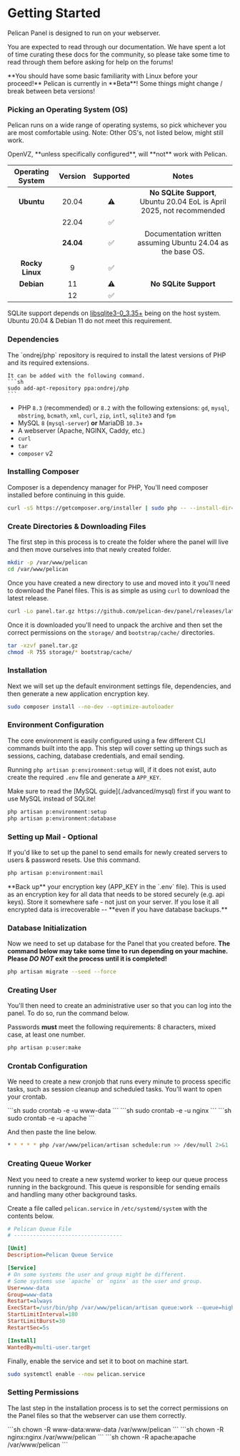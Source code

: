 
# Getting Started

Pelican Panel is designed to run on your webserver.

You are expected to read through our documentation.
We have spent a lot of time curating these docs for the community,
so please take some time to read through them before asking for help on the forums!

<Admonition type="danger">
    **You should have some basic familiarity with Linux before your proceed!**
</Admonition>

<Admonition type="warning">
    Pelican is currently in **Beta**! Some things might change / break between beta versions!
</Admonition>

### Picking an Operating System (OS)

Pelican runs on a wide range of operating systems, so pick whichever you are most comfortable using. Note: Other OS's, not listed below, might still work. 

<Admonition type="warning">
    OpenVZ, **unless specifically configured**, will **not** work with Pelican.  
</Admonition>

| Operating System | Version | Supported | Notes                                                                 |
|:----------------:|:-------:|:---------:|:---------------------------------------------------------------------:|
| **Ubuntu**       | 20.04   |     ⚠️︎    | **No SQLite Support**, Ubuntu 20.04 EoL is April 2025, not recommended|
|                  | 22.04   |     ✅︎  |                                                                       |
|                  |**24.04**|     ✅︎  | Documentation written assuming Ubuntu 24.04 as the base OS.           |
| **Rocky Linux**  | 9       |     ✅︎  |                                                                       |
| **Debian**       | 11      |     ⚠️    | **No SQLite Support**                                                 |
|                  | 12      |     ✅︎  |                                                                       |

SQLite support depends on [libsqlite3-0_3.35+](https://pkgs.org/download/libsqlite3-0) being on the host system.
Ubuntu 20.04 & Debian 11 do not meet this requirement.

### Dependencies
<Admonition type="warning">
    The `ondrej/php` repository is required to install the latest versions of PHP and its required extensions.

    It can be added with the following command.
    ```sh
    sudo add-apt-repository ppa:ondrej/php
    ```
</Admonition>

* PHP `8.3` (recommended) or `8.2` with the following extensions: `gd`, `mysql`, `mbstring`, `bcmath`, `xml`, `curl`, `zip`, `intl`, `sqlite3` and `fpm`
* MySQL `8` (`mysql-server`) **or** MariaDB `10.3`+
* A webserver (Apache, NGINX, Caddy, etc.)
* `curl`
* `tar`
* `composer` v2

### Installing Composer

Composer is a dependency manager for PHP, You'll need composer installed before continuing in this guide.

``` bash
curl -sS https://getcomposer.org/installer | sudo php -- --install-dir=/usr/local/bin --filename=composer
```


### Create Directories & Downloading Files

The first step in this process is to create the folder where the panel will live and then move ourselves into that
newly created folder.

```sh
mkdir -p /var/www/pelican
cd /var/www/pelican
```

Once you have created a new directory to use and moved into it you'll need to download the Panel files. This
is as simple as using `curl` to download the latest release.
```sh
curl -Lo panel.tar.gz https://github.com/pelican-dev/panel/releases/latest/download/panel.tar.gz
```
Once it is downloaded you'll need to unpack the archive and then set the correct permissions on the `storage/` and `bootstrap/cache/` directories.

```sh
tar -xzvf panel.tar.gz
chmod -R 755 storage/* bootstrap/cache/
```

### Installation

Next we will set up the default environment settings file, dependencies, and then generate a new application encryption key.

```sh
sudo composer install --no-dev --optimize-autoloader
```

### Environment Configuration

The core environment is easily configured using a few different CLI commands built into the app. This step
will cover setting up things such as sessions, caching, database credentials, and email sending.

Running `php artisan p:environment:setup` will, if it does not exist, auto create the required `.env` file and generate a `APP_KEY`.

<Admonition type="info">
    Make sure to read the [MySQL guide](./advanced/mysql) first if you want to use MySQL instead of SQLite!
</Admonition>

```sh
php artisan p:environment:setup
php artisan p:environment:database
```
### Setting up Mail - Optional

If you'd like to set up the panel to send emails for newly created servers to users & password resets. Use this command.

```sh
php artisan p:environment:mail
```
<Admonition type="warning">
    **Back up** your encryption key (APP_KEY in the `.env` file). This is used as an encryption key for all data that needs to be stored securely (e.g. api keys).
    Store it somewhere safe - not just on your server. If you lose it all encrypted data is irrecoverable -- **even if you have database backups.**
</Admonition>

### Database Initialization 

Now we need to set up database for the Panel that you created before.
**The command below may take some time to run depending on your machine.
Please _DO NOT_ exit the process until it is completed!**

```sh
php artisan migrate --seed --force
```

### Creating User

You'll then need to create an administrative user so that you can log into the panel. To do so, run the command below.

Passwords **must** meet the following requirements: 8 characters, mixed case, at least one number.

```sh
php artisan p:user:make
```

### Crontab Configuration

We need to create a new cronjob that runs every minute to process specific tasks, such as session cleanup and scheduled tasks.
You'll want to open your crontab.

<Tabs groupId="webserver">
    <TabItem value='NGINX/Apache'>
        ```sh
        sudo crontab -e -u www-data
        ```
    </TabItem>
    <TabItem value='Rocky Linux NGINX'>
        ```sh 
        sudo crontab -e -u nginx
        ```
    </TabItem>
    <TabItem value='Rocky Linux Apache'>
        ```sh 
        sudo crontab -e -u apache
        ```
    </TabItem>
</Tabs>

And then paste the line below.

```sh
* * * * * php /var/www/pelican/artisan schedule:run >> /dev/null 2>&1
```

### Creating Queue Worker

Next you need to create a new systemd worker to keep our queue process running in the background. This queue is responsible
for sending emails and handling many other background tasks.

Create a file called `pelican.service` in `/etc/systemd/system` with the contents below.

```ini {10,11} title="/etc/systemd/system/pelican.service"
# Pelican Queue File
# ----------------------------------

[Unit]
Description=Pelican Queue Service

[Service]
# On some systems the user and group might be different.
# Some systems use `apache` or `nginx` as the user and group.
User=www-data
Group=www-data
Restart=always
ExecStart=/usr/bin/php /var/www/pelican/artisan queue:work --queue=high,standard,low --tries=3
StartLimitInterval=180
StartLimitBurst=30
RestartSec=5s

[Install]
WantedBy=multi-user.target
```

Finally, enable the service and set it to boot on machine start.

```sh
sudo systemctl enable --now pelican.service
```

### Setting Permissions

The last step in the installation process is to set the correct permissions on the Panel files so that the webserver can
use them correctly.

<Tabs groupId="webserver">
    <TabItem value='NGINX/Apache'>
        ```sh
        chown -R www-data:www-data /var/www/pelican 
        ```
    </TabItem>
    <TabItem value='Rocky Linux NGINX'>
        ```sh 
        chown -R nginx:nginx /var/www/pelican 
        ```
    </TabItem>
    <TabItem value='Rocky Linux Apache'>
        ```sh 
        chown -R apache:apache /var/www/pelican 
        ```
    </TabItem>
</Tabs>
